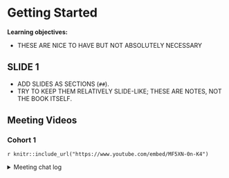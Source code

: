 # Getting Started

**Learning objectives:**

- THESE ARE NICE TO HAVE BUT NOT ABSOLUTELY NECESSARY

## SLIDE 1 {-}

- ADD SLIDES AS SECTIONS (`##`).
- TRY TO KEEP THEM RELATIVELY SLIDE-LIKE; THESE ARE NOTES, NOT THE BOOK ITSELF.

## Meeting Videos {-}

### Cohort 1 {-}

`r knitr::include_url("https://www.youtube.com/embed/MF5XN-0n-K4")`

<details>
<summary> Meeting chat log </summary>

```
00:06:55	Gabby Palomo Munoz:	I've participated in other book clubs before
00:07:06	Derek Sollberger:	I have been in R4DS  book clubs before
00:07:09	Gabby Palomo Munoz:	I mean from R4DS of course
00:14:18	Gabby Palomo Munoz:	Could you zoom in a little?
00:14:35	Gabby Palomo Munoz:	yes
00:14:37	Gabby Palomo Munoz:	thanks
00:14:46	Gabby Palomo Munoz:	yes
00:15:00	Gabby Palomo Munoz:	We can also annotate
00:15:02	Gabby Palomo Munoz:	LOL
00:16:01	Derek Sollberger:	https://cran.r-project.org/web/views/Spatial.html
00:34:22	Derek Sollberger:	Are mapview and leaflet similar? different?
00:47:26	Gabby Palomo Munoz:	No thanks
00:53:55	Gabby Palomo Munoz:	No everything is clear
```
</details>
